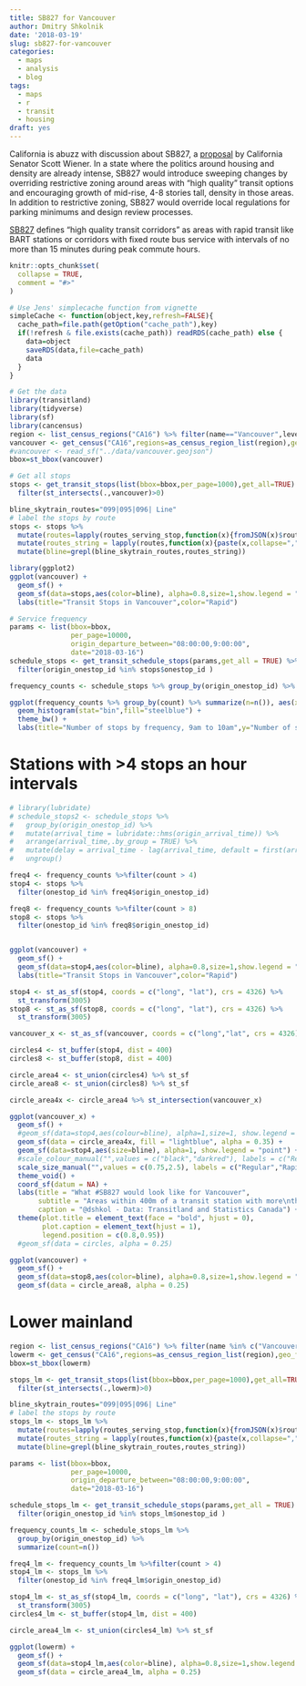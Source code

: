 ```yaml
---
title: SB827 for Vancouver
author: Dmitry Shkolnik
date: '2018-03-19'
slug: sb827-for-vancouver
categories:
  - maps
  - analysis
  - blog
tags:
  - maps
  - r
  - transit
  - housing
draft: yes
---
```


California is abuzz with discussion about SB827, a [proposal]() by California Senator Scott Wiener. In a state where the politics around housing and density are already intense, SB827 would introduce sweeping changes by overriding restrictive zoning around areas with "high quality" transit options and encouraging growth of mid-rise, 4-8 stories tall, density in those areas. In addition to restrictive zoning, SB827 would override local regulations for parking minimums and design review processes. 

[SB827]() defines "high quality transit corridors" as areas with rapid transit like BART stations or corridors with fixed route bus service with intervals of no more than 15 minutes during peak commute hours. 



```r
knitr::opts_chunk$set(
  collapse = TRUE,
  comment = "#>"
)

# Use Jens' simplecache function from vignette
simpleCache <- function(object,key,refresh=FALSE){
  cache_path=file.path(getOption("cache_path"),key)
  if(!refresh & file.exists(cache_path)) readRDS(cache_path) else {
    data=object
    saveRDS(data,file=cache_path)
    data
  }
}
```


```r
# Get the data
library(transitland)
library(tidyverse)
library(sf)
library(cancensus)
region <- list_census_regions("CA16") %>% filter(name=="Vancouver",level=="CSD")
vancouver <- get_census("CA16",regions=as_census_region_list(region),geo_format = "sf",level = "Regions")
#vancouver <- read_sf("../data/vancouver.geojson")
bbox=st_bbox(vancouver)
```


```r
# Get all stops
stops <- get_transit_stops(list(bbox=bbox,per_page=1000),get_all=TRUE) %>%
  filter(st_intersects(.,vancouver)>0)

bline_skytrain_routes="099|095|096| Line"
# label the stops by route
stops <- stops %>% 
  mutate(routes=lapply(routes_serving_stop,function(x){fromJSON(x)$route_name %>% unique()})) %>% 
  mutate(routes_string = lapply(routes,function(x){paste(x,collapse=",")})) %>%
  mutate(bline=grepl(bline_skytrain_routes,routes_string))

```

```r
library(ggplot2)
ggplot(vancouver) +
  geom_sf() +
  geom_sf(data=stops,aes(color=bline), alpha=0.8,size=1,show.legend = "point") +
  labs(title="Transit Stops in Vancouver",color="Rapid")
```

```r
# Service frequency
params <- list(bbox=bbox,
               per_page=10000,
               origin_departure_between="08:00:00,9:00:00",
               date="2018-03-16")
schedule_stops <- get_transit_schedule_stops(params,get_all = TRUE) %>% 
  filter(origin_onestop_id %in% stops$onestop_id )

frequency_counts <- schedule_stops %>% group_by(origin_onestop_id) %>% summarize(count=n())

ggplot(frequency_counts %>% group_by(count) %>% summarize(n=n()), aes(x=count)) +
  geom_histogram(stat="bin",fill="steelblue") +
  theme_bw() +
  labs(title="Number of stops by frequency, 9am to 10am",y="Number of stops","Frequency of service per hour",x="Departures per hour")
```

# Stations with >4 stops an hour intervals

```r
# library(lubridate)
# schedule_stops2 <- schedule_stops %>%
#   group_by(origin_onestop_id) %>%
#   mutate(arrival_time = lubridate::hms(origin_arrival_time)) %>%
#   arrange(arrival_time,.by_group = TRUE) %>%
#   mutate(delay = arrival_time - lag(arrival_time, default = first(arrival_time))) %>%
#   ungroup()

freq4 <- frequency_counts %>%filter(count > 4)
stop4 <- stops %>% 
  filter(onestop_id %in% freq4$origin_onestop_id)

freq8 <- frequency_counts %>%filter(count > 8)
stop8 <- stops %>% 
  filter(onestop_id %in% freq8$origin_onestop_id)


ggplot(vancouver) +
  geom_sf() +
  geom_sf(data=stop4,aes(color=bline), alpha=0.8,size=1,show.legend = "point") +
  labs(title="Transit Stops in Vancouver",color="Rapid")

stop4 <- st_as_sf(stop4, coords = c("long", "lat"), crs = 4326) %>% 
  st_transform(3005)
stop8 <- st_as_sf(stop8, coords = c("long", "lat"), crs = 4326) %>% 
  st_transform(3005)

vancouver_x <- st_as_sf(vancouver, coords = c("long","lat", crs = 4326)) %>% st_transform(3005)

circles4 <- st_buffer(stop4, dist = 400)
circles8 <- st_buffer(stop8, dist = 400)

circle_area4 <- st_union(circles4) %>% st_sf
circle_area8 <- st_union(circles8) %>% st_sf

circle_area4x <- circle_area4 %>% st_intersection(vancouver_x)

ggplot(vancouver_x) +
  geom_sf() +
  #geom_sf(data=stop4,aes(colour=bline), alpha=1,size=1, show.legend = "point") +
  geom_sf(data = circle_area4x, fill = "lightblue", alpha = 0.35) + 
  geom_sf(data=stop4,aes(size=bline), alpha=1, show.legend = "point") +
  #scale_colour_manual("",values = c("black","darkred"), labels = c("Regular","Rapid")) +
  scale_size_manual("",values = c(0.75,2.5), labels = c("Regular","Rapid")) +
  theme_void() +
  coord_sf(datum = NA) +
  labs(title = "What #SB827 would look like for Vancouver",
       subtitle = "Areas within 400m of a transit station with more\nthan 4 boardings an hour during peak times",
       caption = "@dshkol - Data: Transitland and Statistics Canada") +
  theme(plot.title = element_text(face = "bold", hjust = 0),
        plot.caption = element_text(hjust = 1),
        legend.position = c(0.8,0.95))
  #geom_sf(data = circles, alpha = 0.25)

ggplot(vancouver) +
  geom_sf() +
  geom_sf(data=stop8,aes(color=bline), alpha=0.8,size=1,show.legend = "point") +
  geom_sf(data = circle_area8, alpha = 0.25)
```


# Lower mainland

```r
region <- list_census_regions("CA16") %>% filter(name %in% c("Vancouver",level=="CMA"))
lowerm <- get_census("CA16",regions=as_census_region_list(region),geo_format = "sf",level = "CMA")
bbox=st_bbox(lowerm)

stops_lm <- get_transit_stops(list(bbox=bbox,per_page=1000),get_all=TRUE) %>%
  filter(st_intersects(.,lowerm)>0)

bline_skytrain_routes="099|095|096| Line"
# label the stops by route
stops_lm <- stops_lm %>% 
  mutate(routes=lapply(routes_serving_stop,function(x){fromJSON(x)$route_name %>% unique()})) %>% 
  mutate(routes_string = lapply(routes,function(x){paste(x,collapse=",")})) %>%
  mutate(bline=grepl(bline_skytrain_routes,routes_string))

params <- list(bbox=bbox,
               per_page=10000,
               origin_departure_between="08:00:00,9:00:00",
               date="2018-03-16")

schedule_stops_lm <- get_transit_schedule_stops(params,get_all = TRUE) %>% 
  filter(origin_onestop_id %in% stops_lm$onestop_id )

frequency_counts_lm <- schedule_stops_lm %>% 
  group_by(origin_onestop_id) %>% 
  summarize(count=n())

freq4_lm <- frequency_counts_lm %>%filter(count > 4)
stop4_lm <- stops_lm %>% 
  filter(onestop_id %in% freq4_lm$origin_onestop_id)

stop4_lm <- st_as_sf(stop4_lm, coords = c("long", "lat"), crs = 4326) %>% 
  st_transform(3005)
circles4_lm <- st_buffer(stop4_lm, dist = 400)

circle_area4_lm <- st_union(circles4_lm) %>% st_sf

ggplot(lowerm) +
  geom_sf() +
  geom_sf(data=stop4_lm,aes(color=bline), alpha=0.8,size=1,show.legend = "point") +
  geom_sf(data = circle_area4_lm, alpha = 0.25)
```

